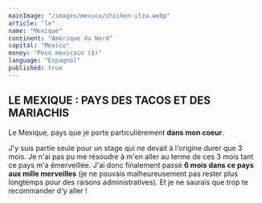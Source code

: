 ```yaml
---
mainImage: "/images/mexico/chichen-itza.webp"
article: "le"
name: "Mexique"
continent: "Amérique du Nord"
capital: "Mexico"
money: "Peso mexicain ($)"
language: "Espagnol"
published: true
---
```


## LE MEXIQUE : PAYS DES TACOS ET DES MARIACHIS

Le Mexique, pays que je porte particulièrement **dans mon coeur**.  

J'y suis partie seule pour un stage qui ne devait à l'origine durer que 3 mois. Je n'ai pas pu me résoudre à m'en aller au terme de ces 3 mois tant ce pays m'a émerveillée. J'ai donc finalement passé **6 mois  dans ce pays aux mille merveilles** (je ne pouvais malheureusement pas rester plus longtemps pour des raisons administratives). Et je ne saurais que trop te recommander d'y aller !    